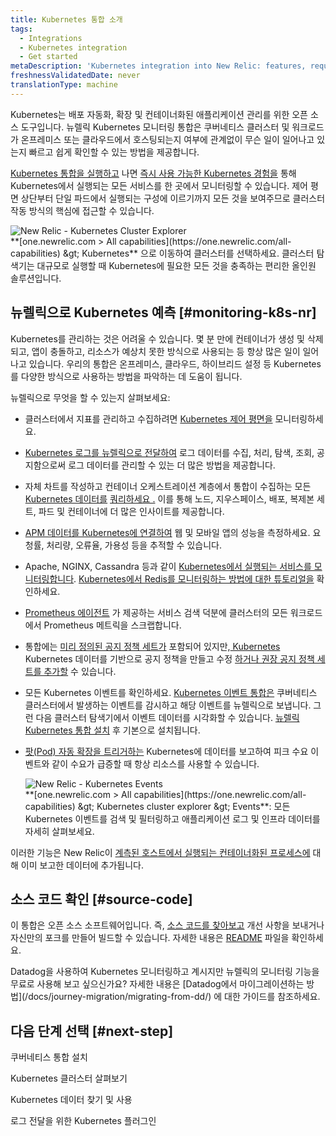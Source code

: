 ```yaml
---
title: Kubernetes 통합 소개
tags:
  - Integrations
  - Kubernetes integration
  - Get started
metaDescription: 'Kubernetes integration into New Relic: features, requirements, and getting started.'
freshnessValidatedDate: never
translationType: machine
---
```


Kubernetes는 배포 자동화, 확장 및 컨테이너화된 애플리케이션 관리를 위한 오픈 소스 도구입니다. 뉴렐릭 Kubernetes 모니터링 통합은 쿠버네티스 클러스터 및 워크로드가 온프레미스 또는 클라우드에서 호스팅되는지 여부에 관계없이 무슨 일이 일어나고 있는지 빠르고 쉽게 확인할 수 있는 방법을 제공합니다.

[Kubernetes 통합을 실행하고](/docs/kubernetes-pixie/kubernetes-integration/installation/kubernetes-integration-install-configure/) 나면 [즉시 사용 가능한 Kubernetes 경험을](/docs/integrations/kubernetes-integration/cluster-explorer/kubernetes-cluster-explorer) 통해 Kubernetes에서 실행되는 모든 서비스를 한 곳에서 모니터링할 수 있습니다. 제어 평면 상단부터 단일 파드에서 실행되는 구성에 이르기까지 모든 것을 보여주므로 클러스터 작동 방식의 핵심에 접근할 수 있습니다.

<img title="New Relic - Kubernetes Cluster Explorer" alt="New Relic - Kubernetes Cluster Explorer" src="/images/kubernetes_screenshot-crop_cluster-explorer.webp" />

<figcaption>
  <DNT>**[one.newrelic.com &gt; All capabilities](https://one.newrelic.com/all-capabilities) &amp;gt; Kubernetes**</DNT> 으로 이동하여 클러스터를 선택하세요. 클러스터 탐색기는 대규모로 실행할 때 Kubernetes에 필요한 모든 것을 충족하는 편리한 올인원 솔루션입니다.
</figcaption>

## 뉴렐릭으로 Kubernetes 예측 [#monitoring-k8s-nr]

Kubernetes를 관리하는 것은 어려울 수 있습니다. 몇 분 만에 컨테이너가 생성 및 삭제되고, 앱이 충돌하고, 리소스가 예상치 못한 방식으로 사용되는 등 항상 많은 일이 일어나고 있습니다. 우리의 통합은 온프레미스, 클라우드, 하이브리드 설정 등 Kubernetes를 다양한 방식으로 사용하는 방법을 파악하는 데 도움이 됩니다.

뉴렐릭으로 무엇을 할 수 있는지 살펴보세요:

* 클러스터에서 지표를 관리하고 수집하려면 [Kubernetes 제어 평면을](/docs/kubernetes-pixie/kubernetes-integration/advanced-configuration/configure-control-plane-monitoring) 모니터링하세요.

* [Kubernetes 로그를 뉴렐릭으로 전달하여](/docs/logs/forward-logs/kubernetes-plugin-log-forwarding/) 로그 데이터를 수집, 처리, 탐색, 조회, 공지함으로써 로그 데이터를 관리할 수 있는 더 많은 방법을 제공합니다.

* 자체 차트를 작성하고 컨테이너 오케스트레이션 계층에서 통합이 수집하는 모든 [Kubernetes 데이터를](/docs/integrations/kubernetes-integration/understand-use-data/find-use-your-kubernetes-data) [쿼리하세요 .](/docs/using-new-relic/data/understand-data/query-new-relic-data) 이를 통해 노드, 지우스페이스, 배포, 복제본 세트, 파드 및 컨테이너에 더 많은 인사이트를 제공합니다.

* [APM 데이터를 Kubernetes에 연결하여](/docs/integrations/kubernetes-integration/link-your-applications/link-your-applications-kubernetes) 웹 및 모바일 앱의 성능을 측정하세요. 요청률, 처리량, 오류율, 가용성 등을 추적할 수 있습니다.

* Apache, NGINX, Cassandra 등과 같이 [Kubernetes에서 실행되는 서비스를 모니터링합니다](/docs/integrations/kubernetes-integration/link-apps-services/monitor-services-running-kubernetes). [Kubernetes에서 Redis를 모니터링하는 방법에 대한 튜토리얼을](/docs/integrations/kubernetes-integration/link-apps-services/tutorial-monitor-redis-running-kubernetes) 확인하세요.

* [Prometheus 에이전트](/docs/infrastructure/prometheus-integrations/get-started/send-prometheus-metric-data-new-relic/#Agent) 가 제공하는 서비스 검색 덕분에 클러스터의 모든 워크로드에서 Prometheus 메트릭을 스크랩합니다.

* 통합에는 [미리 정의된 공지 정책 세트가](/docs/kubernetes-pixie/kubernetes-integration/installation/predefined-alert-policy) 포함되어 있지만,[ Kubernetes ](/docs/kubernetes-pixie/kubernetes-integration/installation/create-alerts)Kubernetes 데이터를 기반으로 공지 정책을 만들고 수정 [하거나 권장 공지 정책 세트를 추가할](/docs/kubernetes-pixie/kubernetes-integration/installation/recommended-alert-policy) 수 있습니다.

* 모든 Kubernetes 이벤트를 확인하세요. [Kubernetes 이벤트 통합은](/docs/integrations/kubernetes-integration/kubernetes-events/install-kubernetes-events-integration) 쿠버네티스 클러스터에서 발생하는 이벤트를 감시하고 해당 이벤트를 뉴렐릭으로 보냅니다. 그런 다음 클러스터 탐색기에서 이벤트 데이터를 시각화할 수 있습니다. [뉴렐릭 Kubernetes 통합 설치](/docs/kubernetes-pixie/kubernetes-integration/installation/kubernetes-integration-install-configure/) 후 기본으로 설치됩니다.

* [팟(Pod) 자동 확장을 트리거하는](/docs/journey-demand/autoscale-your-infra) Kubernetes에 데이터를 보고하여 피크 수요 이벤트와 같이 수요가 급증할 때 항상 리소스를 사용할 수 있습니다.

  <img title="New Relic - Kubernetes Events" alt="New Relic - Kubernetes Events" src="/images/kubernetes_screenshot-full_events.gif" />

  <figcaption>
    <DNT>**[one.newrelic.com &gt; All capabilities](https://one.newrelic.com/all-capabilities) &amp;gt; Kubernetes cluster explorer &amp;gt; Events**</DNT>: 모든 Kubernetes 이벤트를 검색 및 필터링하고 애플리케이션 로그 및 인프라 데이터를 자세히 살펴보세요.
  </figcaption>

이러한 기능은 New Relic이 [계측된 호스트에서 실행되는 컨테이너화된 프로세스에](/docs/infrastructure/new-relic-infrastructure/data-instrumentation/docker-instrumentation-infrastructure) 대해 이미 보고한 데이터에 추가됩니다.

## 소스 코드 확인 [#source-code]

이 통합은 오픈 소스 소프트웨어입니다. 즉, [소스 코드를 찾아보고](https://github.com/newrelic/nri-kubernetes) 개선 사항을 보내거나 자신만의 포크를 만들어 빌드할 수 있습니다. 자세한 내용은 [README](https://github.com/newrelic/nri-kubernetes/blob/main/README.md) 파일을 확인하세요.

<Callout variant="tip">
  Datadog을 사용하여 Kubernetes 모니터링하고 계시지만 뉴렐릭의 모니터링 기능을 무료로 사용해 보고 싶으신가요? 자세한 내용은 [Datadog에서 마이그레이션하는 방법](/docs/journey-migration/migrating-from-dd/) 에 대한 가이드를 참조하세요.
</Callout>

## 다음 단계 선택 [#next-step]

<DocTiles>
  <DocTile path="/docs/kubernetes-pixie/kubernetes-integration/installation/kubernetes-integration-install-configure/">쿠버네티스 통합 설치</DocTile>

  <DocTile path="/docs/kubernetes-pixie/kubernetes-integration/understand-use-data/kubernetes-cluster-explorer/">Kubernetes 클러스터 살펴보기</DocTile>

  <DocTile path="/docs/kubernetes-pixie/kubernetes-integration/understand-use-data/find-use-your-kubernetes-data/">Kubernetes 데이터 찾기 및 사용</DocTile>

  <DocTile path="/docs/logs/forward-logs/kubernetes-plugin-log-forwarding/">로그 전달을 위한 Kubernetes 플러그인</DocTile>
</DocTiles>